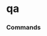 # qa




### Commands
<ul className="grid grid-cols-1 md:grid-cols-2 lg:grid-cols-3 xl:grid-cols-4 gap-4 -ml-6">
<ReferenceCard
    title="Beta"
    description="Calculate beta for a ticker and a reference ticker."
    url="/sdk/reference/stocks/qa/beta"
    command
/>
<ReferenceCard
    title="Capm"
    description="Provides information that relates to the CAPM model"
    url="/sdk/reference/stocks/qa/capm"
    command
/>
<ReferenceCard
    title="Fama Raw"
    description="Gets base Fama French data to calculate risk"
    url="/sdk/reference/stocks/qa/fama_raw"
    command
/>
<ReferenceCard
    title="Historical 5"
    description="Get 5 year monthly historical performance for a ticker with dividends filtered"
    url="/sdk/reference/stocks/qa/historical_5"
    command
/>
</ul>
